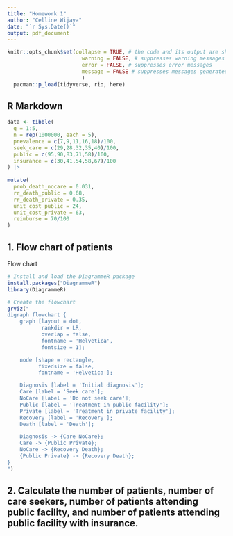 ```yaml
---
title: "Homework 1"
author: "Celline Wijaya"
date: "`r Sys.Date()`"
output: pdf_document
---
```


```r
knitr::opts_chunk$set(collapse = TRUE, # the code and its output are shown together
                        warning = FALSE, # suppresses warning messages
                        error = FALSE, # suppresses error messages
                        message = FALSE # suppresses messages generated by the code
                        )
  pacman::p_load(tidyverse, rio, here)
```

## R Markdown

```r
data <- tibble(
  q = 1:5,
  n = rep(1000000, each = 5),
  prevalence = c(7,9,11,16,18)/100,
  seek_care = c(29,28,32,35,40)/100,
  public = c(95,90,83,71,58)/100,
  insurance = c(30,41,54,58,67)/100
) |>
  
mutate(
  prob_death_nocare = 0.031,
  rr_death_public = 0.68,
  rr_death_private = 0.35,
  unit_cost_public = 24,
  unit_cost_private = 63,
  reimburse = 70/100
)
```

## 1. Flow chart of patients

Flow chart

```r
# Install and load the DiagrammeR package
install.packages("DiagrammeR")
library(DiagrammeR)

# Create the flowchart
grViz("
digraph flowchart {
    graph [layout = dot,
           rankdir = LR,
           overlap = false,
           fontname = 'Helvetica',
           fontsize = 1];

    node [shape = rectangle,
          fixedsize = false,
          fontname = 'Helvetica'];

    Diagnosis [label = 'Initial diagnosis'];
    Care [label = 'Seek care'];
    NoCare [label = 'Do not seek care'];
    Public [label = 'Treatment in public facility'];
    Private [label = 'Treatment in private facility'];
    Recovery [label = 'Recovery'];
    Death [label = 'Death'];

    Diagnosis -> {Care NoCare};
    Care -> {Public Private};
    NoCare -> {Recovery Death};
    {Public Private} -> {Recovery Death};
}
")

```

## 2. Calculate the number of patients, number of care seekers, number of patients attending public facility, and number of patients attending public facility with insurance.



